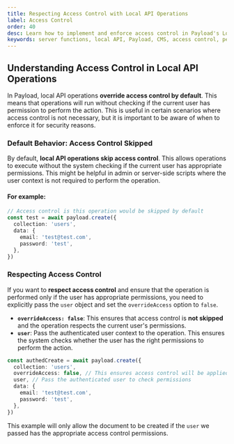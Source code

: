 ```yaml
---
title: Respecting Access Control with Local API Operations
label: Access Control
order: 40
desc: Learn how to implement and enforce access control in Payload's Local API operations, ensuring that the right permissions are respected during data manipulation.
keywords: server functions, local API, Payload, CMS, access control, permissions, user context, server-side logic, custom workflows, data management, headless CMS, TypeScript, Node.js, backend
---
```


## Understanding Access Control in Local API Operations

In Payload, local API operations **override access control by default**. This means that operations will run without checking if the current user has permission to perform the action. This is useful in certain scenarios where access control is not necessary, but it is important to be aware of when to enforce it for security reasons.

### **Default Behavior: Access Control Skipped**

By default, **local API operations skip access control**. This allows operations to execute without the system checking if the current user has appropriate permissions. This might be helpful in admin or server-side scripts where the user context is not required to perform the operation.

#### For example:

```ts
// Access control is this operation would be skipped by default
const test = await payload.create({
  collection: 'users',
  data: {
    email: 'test@test.com',
    password: 'test',
  },
})
```

### **Respecting Access Control**

If you want to **respect access control** and ensure that the operation is performed only if the user has appropriate permissions, you need to explicitly pass the `user` object and set the `overrideAccess` option to `false`.

- **`overrideAccess: false`**: This ensures that access control is **not skipped** and the operation respects the current user's permissions.
- **`user`**: Pass the authenticated user context to the operation. This ensures the system checks whether the user has the right permissions to perform the action.

```ts
const authedCreate = await payload.create({
  collection: 'users',
  overrideAccess: false, // This ensures access control will be applied
  user, // Pass the authenticated user to check permissions
  data: {
    email: 'test@test.com',
    password: 'test',
  },
})
```

This example will only allow the document to be created if the `user` we passed has the appropriate access control permissions.
